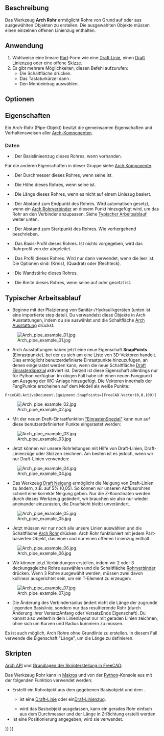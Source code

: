<languages/>

{{Docnav/de
|[[Arch_Window/de|Fenster]]
|[[Arch_PipeConnector/de|Rohrverbinder]]
|[[BIM_Workbench/de|BIM]]
|IconL=Arch_Window.svg
|IconR=Arch_PipeConnector.svg
|IconC=Workbench_BIM.svg
}}

{{VeryImportantMessage|DIESER BEFEHL IST BESTANDTEIL DES INTEGRIERTEN ARBEITSBEREICHS [[BIM_Workbench/de|BIM]] IN V1.0<br>
Diese Seite wurde für diese Version aktualisiert.}}

{{GuiCommand/de
|Name=Arch Pipe
|Name/de=Arch Rohr
|MenuLocation=3D/BIM → Rohr
|Workbenches=[[BIM_Workbench/de|BIM]]
|Shortcut={{KEY|P}} {{KEY|I}}
|Version=0.17
|SeeAlso=
}}

<span id="Description"></span>
==Beschreibung== 

Das Werkzeug '''Arch Rohr''' ermöglicht Rohre von Grund auf oder aus ausgewählten Objekten zu erstellen. Die ausgewählten Objekte müssen einen einzelnen offenen Linienzug enthalten.

<span id="Usage"></span>
==Anwendung==

# Wahlweise eine lineare [[Part_Workbench/de|Part]]-Form wie eine [[Draft_Line/de|Draft Linie]], einen [[Draft_Wire/de|Draft Linienzug]] oder eine offene [[Sketcher_NewSketch/de|Skizze]].
# Es gibt mehrere Möglichkeiten, diesen Befehl aufzurufen:
#* Die Schaltfläche {{Button|[[Image:Arch_Pipe.svg|16px]] [[Arch_Pipe/de|Rohr]]}} drücken.
#* Das Tastaturkürzel {{KEY|P}} dann {{KEY|I}}.
#* Den Menüeintrag {{MenuCommand|3D/BIM → Rohr}} auswählen.

<span id="Options"></span>
== Optionen ==


<span id="Properties"></span>
==Eigenschaften==

Ein Arch-Rohr (Pipe-Objekt) besitzt die gemeinsamen Eigenschaften und Verhaltensweisen aller [[Arch_Component/de|Arch-Komponenten]].

<span id="Data"></span>
===Daten===

{{TitleProperty|Component}}

* {{PropertyData|Base|Link}}: Der Basislinieenzug dieses Rohres, wenn vorhanden.

Für die anderen Eigenschaften in dieser Gruppe siehe [[Arch_Component/de#Eigenschaften|Arch Komponente]].

{{TitleProperty|Pipe}}

* {{PropertyData/de|Diameter|Length}}: Der Durchmesser dieses Rohres, wenn seine {{PropertyData/de|Profile Type}} {{Value|Circle}} ist.
* {{PropertyData/de|Height|Length}}: Die Höhe dieses Rohres, wenn seine {{PropertyData/de|Profile Type}} {{Value|Rectangle}} ist.
* {{PropertyData/de|Length|Length}}: Die Länge dieses Rohres, wenn es nicht auf einem Liniezug basiert.
* {{PropertyData/de|Offset End|Length}}: Der Abstand zum Endpunkt des Rohres. Wird automatisch gesetzt, wenn ein [[Arch_PipeConnector/de|Arch Rohrverbinder]] an diesem Punkt hinzugefügt wird, um das Rohr an den Verbinder anzupassen. Siehe [[#Typischer_Arbeitsablauf|Typischer Arbeitsablauf]] weiter unten.
* {{PropertyData/de|Offset Start|Length}}: Der Abstand zum Startpunkt des Rohres. Wie vorhergehend beschrieben.
* {{PropertyData/de|Profile|Link}}: Das Basis-Profil dieses Rohres. Ist nichts vorgegeben, wird das Rohrprofil von der {{PropertyData/de|Profile Type}} abgeleitet. 
* {{PropertyData/de|Profile Type|Enumeration}}: Das Profil dieses Rohres. Wird nur dann verwendet, wenn die {{PropertyData/de|Profile}} leer ist. Die Optionen sind: {{Value|Circle}} (Kreis), {{Value|Square}} (Quadrat) oder {{Value|Rectangle}} (Rechteck).
* {{PropertyData/de|Wall Thickness|Length}}: Die Wandstärke dieses Rohres.
* {{PropertyData/de|Width|Length}}: Die Breite dieses Rohres, wenn seine {{PropertyData/de|Profile Type}} auf {{Value|Square}} oder {{Value|Rectangle}} gesetzt ist.

<span id="Typical_workflow"></span>
== Typischer Arbeitsablauf ==

* Beginne mit der Platzierung von Sanitär-/Hydraulikgeräten (unten ist eine importierte step datei). Du verwandelst diese Objekte in Arch Ausstattungen, indem du sie auswählst und die Schaltfläche [[Arch_Equipment/de|Arch Ausstattung]] drückst.

[[Image:Arch_pipe_example_01.jpg]]

* Arch Ausstattungen haben jetzt eine neue Eigenschaft '''SnapPoints''' (Einrastpunkte), bei der es sich um eine Liste von 3D-Vektoren handelt. Dies ermöglicht benutzerdefinierte Einrastpunkte hinzuzufügen, an denen eingerastet werden kann, wenn die neue Schaltfläche [[Draft_Snap_Special/de|Draft EinrastenSpezial]] aktiviert ist. Derzeit ist diese Eigenschaft allerdings nur für Python verfügbar. Im obigen Fall habe ich einen neuen Fangpunkt am Ausgang der WC-Anlage hinzugefügt. Die Vektoren innerhalb der FangPunkte erscheinen auf dem Modell als weiße Punkte:

 FreeCAD.ActiveDocument.Equipment.SnapPoints=[FreeCAD.Vector(0,0,100)]

[[Image:Arch_pipe_example_02.jpg]]

* Mit der neuen Draft-Einrastfunktion [[Draft_Snap_Special/de|"EinrastenSpezial"]] kann nun auf diese benutzerdefinierten Punkte eingerastet werden:

[[Image:Arch_pipe_example_03.jpg]]

* Jetzt können wir unsere Rohrleitungen mit Hilfe von Draft-Linien, Draft-Linienzüge oder Skizzen zeichnen. Am besten ist es jedoch, wenn wir nur Draft-Linien verwenden:

[[Image:Arch_pipe_example_04.jpg]]

* Das Werkzeug [[Draft_Slope/de|Draft Neigung]] ermöglicht die Neigung von Draft-Linien zu ändern, z.B. auf 5% (0,05). So können wir unseren Abflussrohren schnell eine korrekte Neigung geben. Nur die Z-Koordinaten werden durch dieses Werkzeug geändert, wir brauchen sie also nur wieder aneinander einzurasten, die Draufsicht bleibt unverändert.

[[Image:Arch_pipe_example_05.jpg]]

* Jetzt müssen wir nur noch alle unsere Linien auswählen und die Schaltfläche [[Arch_Pipe/de|Arch Rohr]] drücken. Arch Rohr funktioniert mit jedem Part-basierten Objekt, das einen und nur einen offenen Linienzug enthält.

[[Image:Arch_pipe_example_06.jpg]]

* Wir können jetzt Verbindungen erstellen, indem wir 2 oder 3 deckungsgleiche Rohre auswählen und die Schaltfläche [[Arch_PipeConnector/de|Rohrverbinder]] drücken. Wenn 3 Rohre ausgewählt werden, müssen zwei davon kollinear ausgerichtet sein, um ein T-Element zu erzeugen:

[[Image:Arch_pipe_example_07.jpg]]

* Die Änderung des Verbinderradius ändert nicht die Länge der zugrunde liegenden Basislinie, sondern nur das resultierende Rohr (durch Änderung ihrer VersatzAnfang oder VersatzEnde  Eigenschaft). Du kannst also weiterhin dein Linienlayout nur mit geraden Linien zeichnen, ohne sich um Kurven und Radius kümmern zu müssen.

Es ist auch möglich, Arch Rohre ohne Grundlinie zu erstellen. In diesem Fall verwende die Eigenschaft "Länge", um die Länge zu definieren.

<span id="Scripting"></span>
==Skripten==

{{Emphasis|Siehe auch:}} [[Arch_API/de|Arch API]] und [[FreeCAD_Scripting_Basics/de|Grundlagen der Skripterstellung in FreeCAD]].

Das Werkzeug Rohr kann in [[Macros/de|Makros]] und von der [[Python/de|Python]]-Konsole aus mit der folgenden Funktion verwendet werden:

{{Code|code=
pipe = makePipe(baseobj=None, diameter=0, length=0, placement=None, name="Pipe")
}}

* Erstellt ein Rohrobjekt {{incode|pipe}} aus dem gegebenen Basisobjekt {{incode|baseobj}} und dem {{incode|diameter}}.
** {{incode|baseobj}} ist eine [[Draft_Line/de|Draft-Linie]] oder ein[[Draft_Wire/de|Draf-Linienzug]].
** wird das Basisobjekt {{incode|baseobj}} ausgelassen, kann ein gerades Rohr einfach aus dem Durchmesser {{incode|diameter}} und der Länge {{incode|length}} in Z-Richtung erstellt werden.
* Ist eine Positionierung {{incode|placement}} angegeben, wird sie verwendet.

{{Code|code=
import Draft, Arch

p1 = FreeCAD.Vector(1000, 0, 0)
p2 = FreeCAD.Vector(2500, 200, 0)
p3 = FreeCAD.Vector(3100, 1000, 0)
p4 = FreeCAD.Vector(3500, 500, 0)
line = Draft.make_wire([p1, p2, p3, p4])

pipe = Arch.makePipe(line, 200)
FreeCAD.ActiveDocument.recompute()

pipe2 = Arch.makePipe(diameter=120, length=3000)
FreeCAD.ActiveDocument.recompute()
}}


{{Docnav/de
|[[Arch_Window/de|Fenster]]
|[[Arch_PipeConnector/de|Rohrverbinder]]
|[[BIM_Workbench/de|BIM]]
|IconL=Arch_Window.svg
|IconR=Arch_PipeConnector.svg
|IconC=Workbench_BIM.svg
}}

{{BIM_Tools_navi{{#translation:}}}}
{{Userdocnavi{{#translation:}}}}